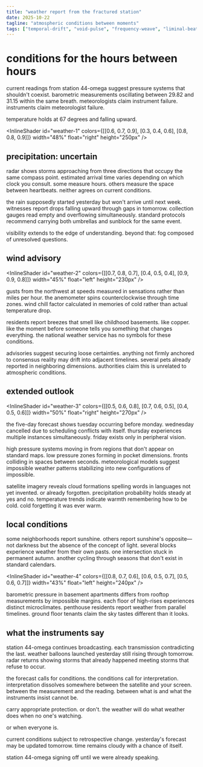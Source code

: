 ```yaml
---
title: "weather report from the fractured station"
date: 2025-10-22
tagline: "atmospheric conditions between moments"
tags: ["temporal-drift", "void-pulse", "frequency-weave", "liminal-beat", "bifurcate"]
---
```



# conditions for the hours between hours

current readings from station 44-omega suggest pressure systems that shouldn't coexist. barometric measurements oscillating between 29.82 and 31.15 within the same breath. meteorologists claim instrument failure. instruments claim meteorologist failure.

temperature holds at 67 degrees and falling upward.

<InlineShader id="weather-1" colors={[[0.6, 0.7, 0.9], [0.3, 0.4, 0.6], [0.8, 0.8, 0.9]]} width="48%" float="right" height="250px" />

## precipitation: uncertain

radar shows storms approaching from three directions that occupy the same compass point. estimated arrival time varies depending on which clock you consult. some measure hours. others measure the space between heartbeats. neither agrees on current conditions.

the rain supposedly started yesterday but won't arrive until next week. witnesses report drops falling upward through gaps in tomorrow. collection gauges read empty and overflowing simultaneously. standard protocols recommend carrying both umbrellas and sunblock for the same event.

visibility extends to the edge of understanding. beyond that: fog composed of unresolved questions.

## wind advisory

<InlineShader id="weather-2" colors={[[0.7, 0.8, 0.7], [0.4, 0.5, 0.4], [0.9, 0.9, 0.8]]} width="45%" float="left" height="230px" />

gusts from the northwest at speeds measured in sensations rather than miles per hour. the anemometer spins counterclockwise through time zones. wind chill factor calculated in memories of cold rather than actual temperature drop.

residents report breezes that smell like childhood basements. like copper. like the moment before someone tells you something that changes everything. the national weather service has no symbols for these conditions.

advisories suggest securing loose certainties. anything not firmly anchored to consensus reality may drift into adjacent timelines. several pets already reported in neighboring dimensions. authorities claim this is unrelated to atmospheric conditions.

## extended outlook

<InlineShader id="weather-3" colors={[[0.5, 0.6, 0.8], [0.7, 0.6, 0.5], [0.4, 0.5, 0.6]]} width="50%" float="right" height="270px" />

the five-day forecast shows tuesday occurring before monday. wednesday cancelled due to scheduling conflicts with itself. thursday experiences multiple instances simultaneously. friday exists only in peripheral vision.

high pressure systems moving in from regions that don't appear on standard maps. low pressure zones forming in pocket dimensions. fronts colliding in spaces between seconds. meteorological models suggest impossible weather patterns stabilizing into new configurations of impossible.

satellite imagery reveals cloud formations spelling words in languages not yet invented. or already forgotten. precipitation probability holds steady at yes and no. temperature trends indicate warmth remembering how to be cold. cold forgetting it was ever warm.

## local conditions

some neighborhoods report sunshine. others report sunshine's opposite—not darkness but the absence of the concept of light. several blocks experience weather from their own pasts. one intersection stuck in permanent autumn. another cycling through seasons that don't exist in standard calendars.

<InlineShader id="weather-4" colors={[[0.8, 0.7, 0.6], [0.6, 0.5, 0.7], [0.5, 0.6, 0.7]]} width="43%" float="left" height="240px" />

barometric pressure in basement apartments differs from rooftop measurements by impossible margins. each floor of high-rises experiences distinct microclimates. penthouse residents report weather from parallel timelines. ground floor tenants claim the sky tastes different than it looks.

## what the instruments say

station 44-omega continues broadcasting. each transmission contradicting the last. weather balloons launched yesterday still rising through tomorrow. radar returns showing storms that already happened meeting storms that refuse to occur.

the forecast calls for conditions. the conditions call for interpretation. interpretation dissolves somewhere between the satellite and your screen. between the measurement and the reading. between what is and what the instruments insist cannot be.

carry appropriate protection. or don't. the weather will do what weather does when no one's watching.

or when everyone is.

current conditions subject to retrospective change. yesterday's forecast may be updated tomorrow. time remains cloudy with a chance of itself.

station 44-omega signing off until we were already speaking.
